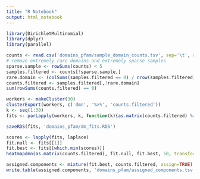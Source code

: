 ```yaml
---
title: "R Notebook"
output: html_notebook
---
```



```r
library(DirichletMultinomial)
library(dplyr)
library(parallel)
```

```r

counts <- read.csv('domains_pfam/sample_domain_counts.tsv', sep='\t', row.names=1)
# remove extremely rare domains and extremely sparse samples
sparse.sample <- rowSums(counts) < 5
samples.filtered <- counts[!sparse.sample,]
rare.domain <- (colSums(samples.filtered == 0) / nrow(samples.filtered)) > 0.95
counts.filtered <- samples.filtered[,!rare.domain]
sum(rowSums(counts.filtered) == 0)
```

```r
workers <- makeCluster(30)
clusterExport(workers, c('dmn', '%>%', 'counts.filtered'))
k <- seq(1:30)
fits <- parLapply(workers, k, function(k){as.matrix(counts.filtered) %>% dmn(k, FALSE, 139)})
```

```r
saveRDS(fits, 'domains_pfam/dm_fits.RDS')
```

```r
scores <- lapply(fits, laplace)
fit.null <- fits[[1]]
fit.best <- fits[[which.min(scores)]]
heatmapdmn(as.matrix(counts.filtered), fit.null, fit.best, 50, transform=sqrt)
```
```r
assigned.components <- mixture(fit.best, counts.filtered, assign=TRUE) %>% as.data.frame
write.table(assigned.components, 'domains_pfam/assigned_components.tsv', sep='\t', quote=FALSE, col.names=FALSE)
```
